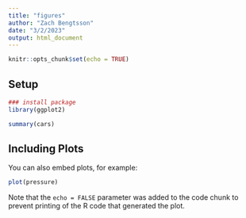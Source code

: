 ```yaml
---
title: "figures"
author: "Zach Bengtsson"
date: "3/2/2023"
output: html_document
---
```


```r
knitr::opts_chunk$set(echo = TRUE)
```

## Setup

```r
### install package
library(ggplot2)

```


```r
summary(cars)
```

## Including Plots

You can also embed plots, for example:

```r
plot(pressure)
```

Note that the `echo = FALSE` parameter was added to the code chunk to prevent printing of the R code that generated the plot.
